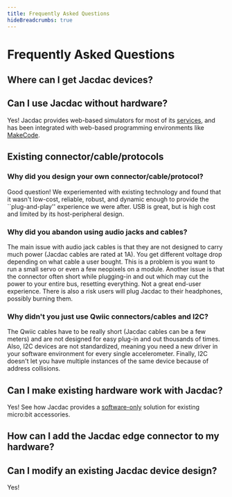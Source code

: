 ```yaml
---
title: Frequently Asked Questions
hideBreadcrumbs: true
---
```


# Frequently Asked Questions

## Where can I get Jacdac devices?

## Can I use Jacdac without hardware?

Yes! Jacdac provides web-based simulators for most of its [services](/services),
and has been integrated with web-based programming environments like [MakeCode](/clients/makecode).

## Existing connector/cable/protocols

### Why did you design your own connector/cable/protocol?

Good question! We experiemented with existing technology and
found that it wasn't low-cost, reliable, robust, and dynamic enough to 
provide the ``plug-and-play'' experience we were after. USB is great,
but is high cost and limited by its host-peripheral design.

### Why did you abandon using audio jacks and cables?

The main issue with audio jack cables is that they are not designed to carry much power (Jacdac cables are rated at 1A). You get different voltage drop depending on what cable a user bought. This is a problem is you want to run a small servo or even a few neopixels on a module.
Another issue is that the connector often short while plugging-in and out which may cut the power to your entire bus, resetting everything. Not a great end-user experience. There is also a risk users will plug Jacdac to their headphones, possibly burning them.

### Why didn't you just use Qwiic connectors/cables and I2C?

The Qwiic cables have to be really short (Jacdac cables can be a few meters) and are not designed for easy plug-in and out thousands of times. Also, I2C devices are not standardized, meaning you need a new driver in your software environment for every single accelerometer. Finally, I2C doesn't let you have multiple instances of the same device because of address collisions.

## Can I make existing hardware work with Jacdac?

Yes! See how Jacdac provides a [software-only](/ddk/microbit/software-only-accessory) solution for existing micro:bit accessories.

## How can I add the Jacdac edge connector to my hardware?

## Can I modify an existing Jacdac device design?

Yes! 
